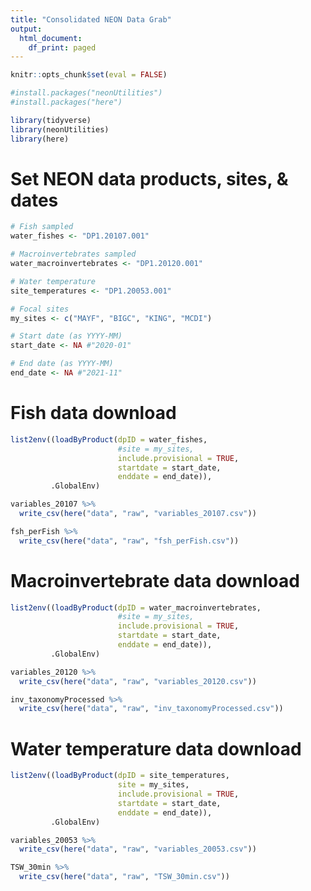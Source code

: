 ```yaml
---
title: "Consolidated NEON Data Grab"
output:
  html_document:
    df_print: paged
---
```


```r
knitr::opts_chunk$set(eval = FALSE)
```

```r
#install.packages("neonUtilities")
#install.packages("here")

library(tidyverse)
library(neonUtilities)
library(here)
```

# Set NEON data products, sites, & dates
```r
# Fish sampled
water_fishes <- "DP1.20107.001"

# Macroinvertebrates sampled
water_macroinvertebrates <- "DP1.20120.001"

# Water temperature
site_temperatures <- "DP1.20053.001"

# Focal sites
my_sites <- c("MAYF", "BIGC", "KING", "MCDI")

# Start date (as YYYY-MM)
start_date <- NA #"2020-01"

# End date (as YYYY-MM)
end_date <- NA #"2021-11"

```

# Fish data download
```r
list2env((loadByProduct(dpID = water_fishes, 
                        #site = my_sites, 
                        include.provisional = TRUE,
                        startdate = start_date,
                        enddate = end_date)),
         .GlobalEnv)
```

```r
variables_20107 %>% 
  write_csv(here("data", "raw", "variables_20107.csv"))

fsh_perFish %>%
  write_csv(here("data", "raw", "fsh_perFish.csv"))
```

# Macroinvertebrate data download
```r
list2env((loadByProduct(dpID = water_macroinvertebrates, 
                        #site = my_sites, 
                        include.provisional = TRUE,
                        startdate = start_date,
                        enddate = end_date)),
         .GlobalEnv)
```

```r
variables_20120 %>% 
  write_csv(here("data", "raw", "variables_20120.csv"))

inv_taxonomyProcessed %>% 
  write_csv(here("data", "raw", "inv_taxonomyProcessed.csv"))
```

# Water temperature data download
```r
list2env((loadByProduct(dpID = site_temperatures, 
                        site = my_sites, 
                        include.provisional = TRUE,
                        startdate = start_date,
                        enddate = end_date)),
         .GlobalEnv)
```
```r
variables_20053 %>% 
  write_csv(here("data", "raw", "variables_20053.csv"))

TSW_30min %>% 
  write_csv(here("data", "raw", "TSW_30min.csv"))
```
